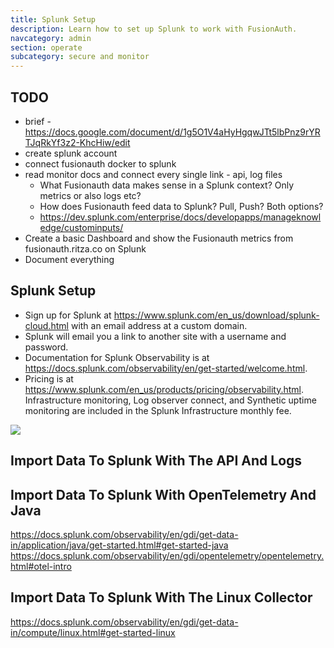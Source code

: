 ```yaml
---
title: Splunk Setup
description: Learn how to set up Splunk to work with FusionAuth.
navcategory: admin
section: operate
subcategory: secure and monitor
---
```


## TODO

- brief - https://docs.google.com/document/d/1g5O1V4aHyHgqwJTt5lbPnz9rYRTJqRkYf3z2-KhcHiw/edit
- create splunk account
- connect fusionauth docker to splunk
- read monitor docs and connect every single link - api, log files
  - What Fusionauth data makes sense in a Splunk context? Only metrics or also logs etc?
  - How does Fusionauth feed data to Splunk? Pull, Push? Both options?
  - https://dev.splunk.com/enterprise/docs/developapps/manageknowledge/custominputs/
- Create a basic Dashboard and show the Fusionauth metrics from fusionauth.ritza.co on Splunk
- Document everything

## Splunk Setup

- Sign up for Splunk at https://www.splunk.com/en_us/download/splunk-cloud.html with an email address at a custom domain.
- Splunk will email you a link to another site with a username and password.
- Documentation for Splunk Observability is at https://docs.splunk.com/observability/en/get-started/welcome.html.
- Pricing is at https://www.splunk.com/en_us/products/pricing/observability.html. Infrastructure monitoring, Log observer connect, and Synthetic uptime monitoring are included in the Splunk Infrastructure monthly fee.

<img src='https://docs.splunk.com/observability/en/_images/o11y-cloud-structure1.png' />

## Import Data To Splunk With The API And Logs



## Import Data To Splunk With OpenTelemetry And Java

https://docs.splunk.com/observability/en/gdi/get-data-in/application/java/get-started.html#get-started-java
https://docs.splunk.com/observability/en/gdi/opentelemetry/opentelemetry.html#otel-intro

## Import Data To Splunk With The Linux Collector

https://docs.splunk.com/observability/en/gdi/get-data-in/compute/linux.html#get-started-linux

